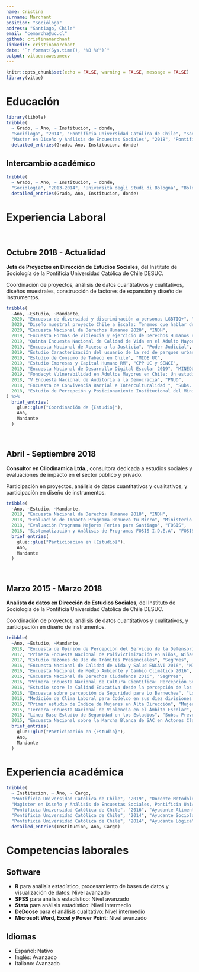 ```yaml
---
name: Cristina
surname: Marchant
position: "Socióloga"
address: "Santiago, Chile"
email: "cemarcha@uc.cl"
github: cristinamarchant
linkedin: cristinamarchant
date: "`r format(Sys.time(), '%B %Y')`"
output: vitae::awesomecv
---
```


```r
knitr::opts_chunk$set(echo = FALSE, warning = FALSE, message = FALSE)
library(vitae)
```

# Educación

```r
library(tibble)
tribble(
  ~ Grado, ~ Ano, ~ Institucion, ~ donde,
  "Socióloga", "2014", "Pontificia Universidad Católica de Chile", "Santiago, Chile",
  "Master en Diseño y Análisis de Encuestas Sociales", "2018", "Pontificia Universidad Católica de Chile", "Santiago, Chile") %>% 
  detailed_entries(Grado, Ano, Institucion, donde)
```

## Intercambio académico

```r
tribble(
  ~ Grado, ~ Ano, ~ Institucion, ~ donde,
  "Sociología", "2013-2014", "Università degli Studi di Bologna", "Bologna, Italia") %>% 
  detailed_entries(Grado, Ano, Institucion, donde)
```

# Experiencia Laboral

&nbsp;

## Octubre 2018 - Actualidad

**Jefa de Proyectos en Dirección de Estudios Sociales**, del Instituto de Sociología de la Pontificia Universidad Católica de Chile DESUC.

Coordinación de proyectos, análisis de datos cuantitativos y cualitativos, diseños muestrales, construcción de factores de expansión y diseño de instrumentos.

```r
tribble(
  ~Ano, ~Estudio, ~Mandante,
  2020, "Encuesta de diversidad y discriminación a personas LGBTIQ+", "Subsecretaría de Prevención del Delito",
  2020, "Diseño muestral proyecto Chile a Escala: Tenemos que hablar de Chile", "CPP UC",
  2020, "Encuesta Nacional de Derechos Humanos 2020", "INDH",
  2019, "Encuesta Formas de violencia y ejercicio de Derechos Humanos en Barrios Priorizados", "INDH",
  2019, "Quinta Encuesta Nacional de Calidad de Vida en el Adulto Mayor de Chile", "CEVE UC",
  2019, "Encuesta Nacional de Acceso a la Justicia", "Poder Judicial",
  2019, "Estudio Caracterización del usuario de la red de parques urbanos en RM", "MINVU",
  2019, "Estudio de Consumo de Tabaco en Chile", "MIDE UC",
  2019, "Estudio Empresas y Capital Humano RM", "CPP UC y SENCE",
  2019, "Encuesta Nacional de Desarrollo Digital Escolar 2019", "MINEDUC",
  2019, "Fondecyt Vulnerabilidad en Adultos Mayores en Chile: Un estudio de curso de vida sobre ventajas y desventajas acumuladas", "Ignacio Madero",
  2018, "V Encuesta Nacional de Auditoría a la Democracia", "PNUD",
  2018, "Encuesta de Convivencia Barrial e Interculturalidad ", "Subs. Prevención del Delito",
  2018, "Estudio de Percepción y Posicionamiento Institucional del Ministerio Público", "Ministerio Público",
) %>% 
  brief_entries(
    glue::glue("Coordinación de {Estudio}"),
    Ano, 
    Mandante
  )
```

&nbsp;
&nbsp;

\newpage

## Abril - Septiembre 2018

**Consultor en Cliodinamica Ltda.**, consultora dedicada a estudios sociales y evaluaciones de impacto en el sector público y privado.

Participación en proyectos, análisis de datos cuantitativos y cualitativos, y participación en diseño de instrumentos.

```r
tribble(
  ~Ano, ~Estudio, ~Mandante,
  2018, "Encuesta Nacional de Derechos Humanos 2018", "INDH",
  2018, "Evaluación de Impacto Programa Renueva tu Micro", "Ministerio de Transportes y Telecomunicaciones",
  2018, "Evaluación Programa Mejores Ferias para Santiago", "FOSIS",
  2018, "Sistematización y Análisis de Programas FOSIS I.D.E.A", "FOSIS") %>% 
  brief_entries(
    glue::glue("Participación en {Estudio}"),
    Ano, 
    Mandante
  )
```

&nbsp;
&nbsp;


## Marzo 2015 - Marzo 2018

**Analista de datos en Dirección de Estudios Sociales**, del Instituto de Sociología de la Pontificia Universidad Católica de Chile DESUC.

Coordinación de proyectos, análisis de datos cuantitativos y cualitativos, y participación en diseño de instrumentos. 

```r
tribble(
  ~Ano, ~Estudio, ~Mandante,
  2018, "Encuesta de Opinión de Percepción del Servicio de la Defensoría Penal Pública", "Defensoría Penal Pública",
  2017, "Primera Encuesta Nacional de Polivictimización en Niños, Niñas y Adolescentes", "Subs. Prevención del Delito",
  2017, "Estudio Razones de Uso de Trámites Presenciales", "SegPres",
  2016, "Encuesta Nacional de Calidad de Vida y Salud ENCAVI 2016", "MINSAL",
  2016, "Encuesta Nacional de Medio Ambiente y Cambio Climático 2016", "Ministerio de Medio Ambiente",
  2016, "Encuesta Nacional de Derechos Ciudadanos 2016", "SegPres",
  2016, "Primera Encuesta Nacional de Cultura Científica: Percepción Social sobre la Ciencia y Tecnología en Chile", "Conicyt",
  2016, "Estudio sobre la Calidad Educativa desde la percepción de los Actores Claves del Sistema", "Agencia de Calidad de la Educación",
  2016, "Encuesta sobre percepción de Seguridad para Lo Barnechea", "Lo Barnechea Seguridad",
  2016, "Medición de Clima Laboral para Codelco en sus diez divisiones y centros de trabajo", "Codelco",
  2016, "Primer estudio de Índice de Mujeres en Alta Dirección", "Mujeres Empresarias",
  2015, "Tercera Encuesta Nacional de Violencia en el Ámbito Escolar", "Subs. Prevención del Delito",
  2015, "Línea Base Estudio de Seguridad en los Estadios", "Subs. Prevención del Delito",
  2015, "Encuesta Nacional sobre la Marcha Blanca de SAC en Actores Claves del Sistema ", "Agencia de Calidad de la Educación") %>% 
  brief_entries(
    glue::glue("Participación en {Estudio}"),
    Ano, 
    Mandante
  )
```

\newpage

# Experiencia académica

```r
tribble(
  ~ Institucion, ~ Ano, ~ Cargo,
  "Pontificia Universidad Católica de Chile", "2019", "Docente Metodología de la Investigación Social",
  "Magister en Diseño y Análisis de Encuestas Sociales, Pontificia Universidad Católica de Chile", "2019", "Ayudante Muestreo en Encuestas",
  "Pontificia Universidad Católica de Chile", "2016", "Ayudante Alimentación y Sociedad",
  "Pontificia Universidad Católica de Chile", "2014", "Ayudante Sociología Política",
  "Pontificia Universidad Católica de Chile", "2014", "Ayudante Lógica") %>% 
  detailed_entries(Institucion, Ano, Cargo)

```


# Competencias laborales

## Software

* **R** para análisis estadístico, procesamiento de bases de datos y visualización de datos: Nivel avanzado
* **SPSS** para análisis estadístico: Nivel avanzado
* **Stata** para análisis estadístico: Nivel intermedio
* **DeDoose** para el análisis cualitativo: Nivel intermedio
* **Microsoft Word, Excel y Power Point**: Nivel avanzado

## Idiomas

* Español: Nativo
* Inglés: Avanzado
* Italiano: Avanzado


